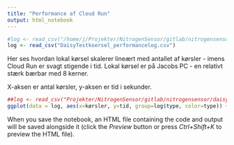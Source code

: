 ```yaml
---
title: "Performance af Cloud Run"
output: html_notebook
---
```



```r
#log <- read_csv("/home/j/Projekter/NitrogenSensor/gitlab/nitrogensensor/daisy/DaisyTestkoersel_performancelog.csv")
log <- read_csv("DaisyTestkoersel_performancelog.csv")
```


Her ses hvordan lokal kørsel skalerer lineært med antallet af kørsler - imens Cloud Run er svagt stigende i tid.
Lokal kørsel er på Jacobs PC - en relativt stærk bærbar med 8 kerner.
 
X-aksen er antal kørsler, y-aksen er tid i sekunder.

```r
##log <- read_csv("Projekter/NitrogenSensor/gitlab/nitrogensensor/daisy/DaisyTestkoersel_performancelog.csv")
ggplot(data = log, aes(x=kørsler, y=tid, group=log$type, color=type)) + geom_line() + geom_point() + ggtitle("Daisysimulering for Taastrup marken")
```

When you save the notebook, an HTML file containing the code and output will be saved alongside it (click the *Preview* button or press *Ctrl+Shift+K* to preview the HTML file).
